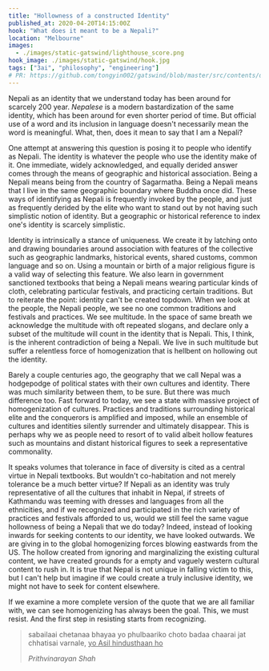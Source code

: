 ```yaml
---
title: "Hollowness of a constructed Identity"
published_at: 2020-04-20T14:15:00Z
hook: "What does it meant to be a Nepali?"
location: "Melbourne"
images:
  - ./images/static-gatswind/lighthouse_score.png
hook_image: ./images/static-gatswind/hook.jpg
tags: ["3ai", "philosophy", "engineering"]
# PR: https://github.com/tongyin002/gatswind/blob/master/src/contents/dev-posts/static-gatswind.mdx
---
```

Nepali as an identity that we understand today has been around for scarcely 200 year. _Nepalese_ is a modern bastardization of the same identity, which has been around for even shorter period of time. But official use of a word and its inclusion in language doesn't necessarily mean the word is meaningful. What, then, does it mean to say that I am a Nepali?

One attempt at answering this question is posing it to people who identify as Nepali. The identity is whatever the people who use the identity make of it. One immediate, widely acknowledged, and equally derided answer comes through the means of geographic and historical association. Being a Nepali means being from the country of Sagarmatha. Being a Nepali means that I live in the same geographic boundary where Buddha once did. These ways of identifying as Nepali is frequently invoked by the people, and just as frequently derided by the elite who want to stand out by not having such simplistic notion of identity. But a geographic or historical reference to index one's identity is scarcely simplistic.

Identity is intrinsically a stance of uniqueness. We create it by latching onto and drawing boundaries around association with features of the collective such as geographic landmarks, historical events, shared customs, common language and so on. Using a mountain or birth of a major religious figure is a valid way of selecting this feature. We also learn in government sanctioned textbooks that being a Nepali means wearing particular kinds of cloth, celebrating particular festivals, and practicing certain traditions. But to reiterate the point: identity can't be created topdown. When we look at the people, the Nepali people, we see no one common traditions and festivals and practices. We see multitude. In the space of same breath we acknowledge the multitude with oft repeated slogans, and declare only a subset of the multitude will count in the identity that is Nepali. This, I think, is the inherent contradiction of being a Nepali. We live in such multitude but suffer a relentless force of homogenization that is hellbent on hollowing out the identity.

Barely a couple centuries ago, the geography that we call Nepal was a hodgepodge of political states with their own cultures and identity. There was much similarity between them, to be sure. But there was much difference too. Fast forward to today, we see a state with massive project of homogenization of cultures. Practices and traditions surrounding historical elite and the conquerors is amplified and imposed, while an ensemble of cultures and identities silently surrender and ultimately disappear. This is perhaps why we as people need to resort of to valid albeit hollow features such as mountains and distant historical figures to seek a representative commonality.

It speaks volumes that tolerance in face of diversity is cited as a central virtue in Nepali textbooks. But wouldn't co-habitation and not merely tolerance be a much better virtue? If Nepali as an identity was truly representative of all the cultures that inhabit in Nepal, if streets of Kathmandu was teeming with dresses and languages from all the ethnicities, and if we recognized and participated in the rich variety of practices and festivals afforded to us, would we still feel the same vague hollowness of being a Nepali that we do today? Indeed, instead of looking inwards for seeking contents to our identity, we have looked outwards. We are giving in to the global homogenizing forces blowing eastwards from the US. The hollow created from ignoring and marginalizing the existing cultural content, we have created grounds for a empty and vaguely western cultural content to rush in. It is true that Nepal is not unique in falling victim to this, but I can't help but imagine if we could create a truly inclusive identity, we might not have to seek for content elsewhere.

If we examine a more complete version of the quote that we are all familiar with, we can see homogenizing has always been the goal. This, we must resist. And the first step in resisting starts from recognizing.

> sabailaai chetanaa bhayaa yo phulbaariko choto badaa chaarai jat chhatisai varnale, <u>yo Asil hindusthaan ho</u>
>
> <cite>Prithvinarayan Shah</cite>
